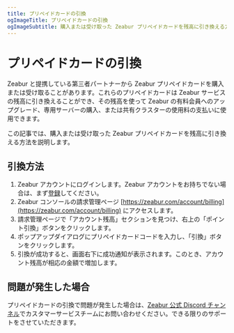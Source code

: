 ```yaml
---
title: プリペイドカードの引換
ogImageTitle: プリペイドカードの引換
ogImageSubtitle: 購入または受け取った Zeabur プリペイドカードを残高に引き換える方法
---
```


# プリペイドカードの引換

Zeabur と提携している第三者パートナーから Zeabur プリペイドカードを購入または受け取ることがあります。これらのプリペイドカードは Zeabur サービスの残高に引き換えることができ、その残高を使って Zeabur の有料会員へのアップグレード、専用サーバーの購入、または共有クラスターの使用料の支払いに使用できます。

この記事では、購入または受け取った Zeabur プリペイドカードを残高に引き換える方法を説明します。

## 引換方法

1. Zeabur アカウントにログインします。Zeabur アカウントをお持ちでない場合は、まず[登録](https://zeabur.com/login)してください。
2. Zeabur コンソールの請求管理ページ [https://zeabur.com/account/billing](https://zeabur.com/account/billing) にアクセスします。
3. 請求管理ページで「アカウント残高」セクションを見つけ、右上の「ポイント引換」ボタンをクリックします。
4. ポップアップダイアログにプリペイドカードコードを入力し、「引換」ボタンをクリックします。
5. 引換が成功すると、画面右下に成功通知が表示されます。このとき、アカウント残高が相応の金額で増加します。

## 問題が発生した場合

プリペイドカードの引換で問題が発生した場合は、[Zeabur 公式 Discord チャンネル](https://zeabur.com/dc)でカスタマーサービスチームにお問い合わせください。できる限りのサポートをさせていただきます。

